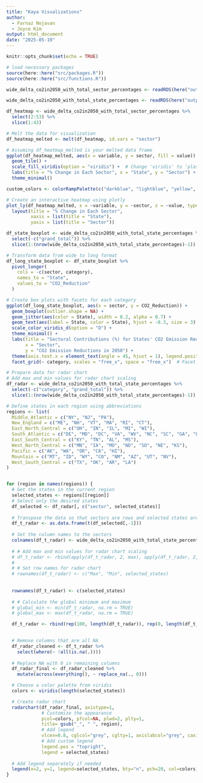 ```yaml
---
title: "Kaya Visualizations"
author: 
  - Farnaz Nojavan
  - Joyce Kim
output: html_document
date: "2025-05-19"
---
```


```r
knitr::opts_chunk$set(echo = TRUE)
```

```r
# load necessary packages
source(here::here("src/packages.R"))
source(here::here("src/functions.R"))
```

```r

wide_delta_co2in2050_with_total_sector_percentages <- readRDS(here("output/data/wide_delta_co2in2050_with_total_sector_percentages.rds"))

wide_delta_co2in2050_with_total_state_percentages <- readRDS(here("output/data/wide_delta_co2in2050_with_total_state_percentages.rds"))
```



```r
df_heatmap <- wide_delta_co2in2050_with_total_sector_percentages %>% 
  select(2:53) %>% 
  slice(1:43)

# Melt the data for visualization
df_heatmap_melted <- melt(df_heatmap, id.vars = "sector")

# Assuming df_heatmap_melted is your melted data frame
ggplot(df_heatmap_melted, aes(x = variable, y = sector, fill = value)) +
  geom_tile() +
  scale_fill_viridis(option = "viridis") +  # Change 'viridis' to 'plasma', 'magma', or 'inferno' as needed
  labs(title = "% Change in Each Sector", x = "State", y = "Sector") +
  theme_minimal()

custom_colors <- colorRampPalette(c("darkblue", "lightblue", "yellow", "orange", "red"))(256)

# Create an interactive heatmap using plotly
plot_ly(df_heatmap_melted, x = ~variable, y = ~sector, z = ~value, type = "heatmap", colors = custom_colors) %>%
  layout(title = "% Change in Each Sector",
         xaxis = list(title = "State"),
         yaxis = list(title = "Sector"))
```

```r
df_state_boxplot <- wide_delta_co2in2050_with_total_state_percentages %>% 
  select(-c("grand_total")) %>% 
  slice(1:(nrow(wide_delta_co2in2050_with_total_state_percentages)-1))

# Transform data from wide to long format
df_long_state_boxplot <- df_state_boxplot %>%
  pivot_longer(
    cols = -c(sector, category),
    names_to = "State",
    values_to = "CO2_Reduction"
  )

# Create box plots with facets for each category
ggplot(df_long_state_boxplot, aes(x = sector, y = CO2_Reduction)) +
  geom_boxplot(outlier.shape = NA) +
  geom_jitter(aes(color = State), width = 0.2, alpha = 0.7) +
  geom_text(aes(label = State, color = State), hjust = -0.3, size = 3) +
  scale_color_viridis_d(option = "D") +
  theme_minimal() +
  labs(title = "Sectoral Contributions (%) for States' CO2 Emission Reductions in 2050, Decarbonization minus Reference",
       x = "Sector",
       y = "CO2 Emission Reductions in 2050") +
  theme(axis.text.x = element_text(angle = 45, hjust = 1), legend.position = "none") +
  facet_grid(~ category, scales = "free_x", space = "free_x")  # Facet by category
```



```r

# Prepare data for radar chart
# Add max and min values for radar chart scaling
df_radar <- wide_delta_co2in2050_with_total_state_percentages %>% 
  select(-c("category", "grand_total")) %>% 
  slice(1:(nrow(wide_delta_co2in2050_with_total_state_percentages)-1))

# Define states in each region using abbreviations
regions <- list(
  Middle_Atlantic = c("NY", "NJ", "PA"),
  New_England = c("ME", "NH", "VT", "MA", "RI", "CT"),
  East_North_Central = c("OH", "IN", "IL", "MI", "WI"),
  South_Atlantic = c("DE", "MD", "DC", "VA", "WV", "NC", "SC", "GA", "FL"),
  East_South_Central = c("KY", "TN", "AL", "MS"),
  West_North_Central = c("MN", "IA", "MO", "ND", "SD", "NE", "KS"),
  Pacific = c("AK", "WA", "OR", "CA", "HI"),
  Mountain = c("MT", "ID", "WY", "CO", "NM", "AZ", "UT", "NV"),
  West_South_Central = c("TX", "OK", "AR", "LA")
)


for (region in names(regions)) {
  # Get the states in the current region
  selected_states <- regions[[region]]
  # Select only the desired states
  df_selected <- df_radar[, c("sector", selected_states)]
  
  # Transpose the data so that sectors are rows and selected states are columns
  df_t_radar <- as.data.frame(t(df_selected[,-1]))
  
  # Set the column names to the sectors
  colnames(df_t_radar) <- wide_delta_co2in2050_with_total_state_percentages$sector[-43]
  
  # # Add max and min values for radar chart scaling
  # df_t_radar <- rbind(apply(df_t_radar, 2, max), apply(df_t_radar, 2, min), df_t_radar)
  # 
  # # Set row names for radar chart
  # rownames(df_t_radar) <- c("Max", "Min", selected_states)
  
  
  rownames(df_t_radar) <- c(selected_states)
  
  # # Calculate the global minimum and maximum
  # global_min <- min(df_t_radar, na.rm = TRUE)
  # global_max <- max(df_t_radar, na.rm = TRUE)

  df_t_radar <- rbind(rep(100, length(df_t_radar)), rep(0, length(df_t_radar)), df_t_radar)

  
  # Remove columns that are all NA
  df_radar_cleaned <- df_t_radar %>%
    select(where(~ !all(is.na(.))))
  
  # Replace NA with 0 in remaining columns
  df_radar_final <- df_radar_cleaned %>%
    mutate(across(everything(), ~ replace_na(., 0)))

  # Choose a color palette from viridis
  colors <- viridis(length(selected_states))

  # Create radar chart
  radarchart(df_radar_final, axistype=1,
             # Customize the appearance
             pcol=colors, pfcol=NA, plwd=2, plty=1,
             title= gsub("_", " ", region),
             # Add legend
             vlcex=0.8, cglcol="grey", cglty=1, axislabcol="grey", caxislabels=seq(0,100,20),
             # Add custom legend
             legend.pos = "topright",
             legend = selected_states)
  
  # Add legend separately if needed
  legend(x=2, y=1, legend=selected_states, bty="n", pch=20, col=colors, text.col="black", cex=0.8, pt.cex=1.5)
}


```